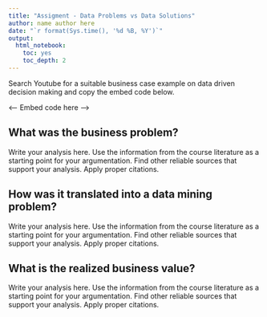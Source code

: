 ```yaml
---
title: "Assigment - Data Problems vs Data Solutions"
author: name author here
date: "`r format(Sys.time(), '%d %B, %Y')`"
output:
  html_notebook:
    toc: yes
    toc_depth: 2
---
```


Search Youtube for a suitable business case example on data driven decision making and copy the embed code below.

<---- Embed code here ---->


## What was the business problem?

Write your analysis here. Use the information from the course literature as a starting point for your argumentation. Find other reliable sources that support your analysis. Apply proper citations. 

## How was it translated into a data mining problem?

Write your analysis here. Use the information from the course literature as a starting point for your argumentation. Find other reliable sources that support your analysis. Apply proper citations.

## What is the realized business value?

Write your analysis here. Use the information from the course literature as a starting point for your argumentation. Find other reliable sources that support your analysis. Apply proper citations. 